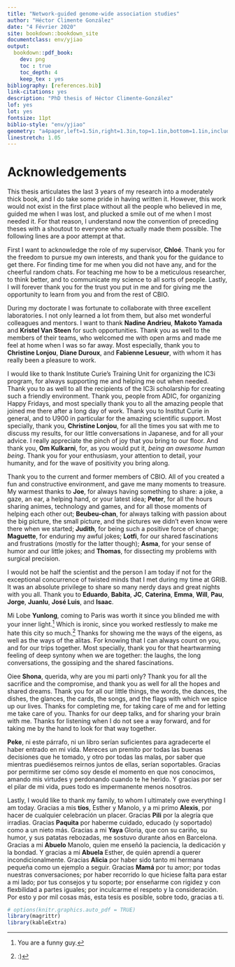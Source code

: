 ```yaml
--- 
title: "Network-guided genome-wide association studies"
author: "Héctor Climente González"
date: "4 Février 2020"
site: bookdown::bookdown_site
documentclass: env/yjiao
output: 
  bookdown::pdf_book: 
    dev: png
    toc : true
    toc_depth: 4
    keep_tex : yes
bibliography: [references.bib]
link-citations: yes
description: "PhD thesis of Héctor Climente-González"
lof: yes
lot: yes        
fontsize: 11pt
biblio-style: "env/yjiao"
geometry: "a4paper,left=1.5in,right=1.3in,top=1.1in,bottom=1.1in,includefoot,includehead,headheight=13.6pt"
linestretch: 1.05
---
```


# Acknowledgements {-}

This thesis articulates the last 3 years of my research into a moderately thick book, and I do take some pride in having written it. However, this work would not exist in the first place without all the people who believed in me, guided me when I was lost, and plucked a smile out of me when I most needed it. For that reason, I understand now the convention of preceding theses with a shoutout to everyone who actually made them possible. The following lines are a poor attempt at that.

First I want to acknowledge the role of my supervisor, **Chloé**. Thank you for the freedom to pursue my own interests, and thank you for the guidance to get there. For finding time for me when you did not have any, and for the cheerful random chats. For teaching me how to be a meticulous researcher, to think better, and to communicate my science to all sorts of people. Lastly, I will forever thank you for the trust you put in me and for giving me the opportunity to learn from you and from the rest of CBIO.

During my doctorate I was fortunate to collaborate with three excellent laboratories. I not only learned a lot from them, but also met wonderful colleagues and mentors. I want to thank **Nadine Andrieu**, **Makoto Yamada** and **Kristel Van Steen** for such opportunities. Thank you as well to the members of their teams, who welcomed me with open arms and made me feel at home when I was so far away. Most especially, thank you to **Christine Lonjou**, **Diane Duroux**, and **Fabienne Lesueur**, with whom it has really been a pleasure to work.

I would like to thank Institute Curie's Training Unit for organizing the IC3i program, for always supporting me and helping me out when needed. Thank you to as well to all the recipients of the IC3i scholarship for creating such a friendly environment. Thank you, people from ADIC, for organizing Happy Fridays, and most specially thank you to all the amazing people that joined me there after a long day of work. Thank you to Institut Curie in general, and to U900 in particular for the amazing scientific support. Most specially, thank you, **Christine Lonjou**, for all the times you sat with me to discuss my results, for our little conversations in Japanese, and for all your advice. I really appreciate the pinch of joy that you bring to our floor. And thank you, **Om Kulkarni**, for, as you would put it, *being an awesome human being*. Thank you for your enthusiasm, your attention to detail, your humanity, and for the wave of positivity you bring along.

Thank you to the current and former members of CBIO. All of you created a fun and constructive environment, and gave me many moments to treasure. My warmest thanks to **Joe**, for always having something to share: a joke, a gaze, an ear, a helping hand, or your latest idea; **Peter**, for all the hours sharing animes, technology and games, and for all those moments of helping each other out; **Beubeu-chan**, for always talking with passion about the big picture, the small picture, and the pictures we didn't even know were there when we started; **Judith**, for being such a positive force of change; **Maguette**, for enduring my awful jokes; **Lotfi**, for our shared fascinations and frustrations (mostly for the latter though); **Asma**, for your sense of humor and our little jokes; and **Thomas**, for dissecting my problems with surgical precision.

I would not be half the scientist and the person I am today if not for the exceptional concurrence of twisted minds that I met during my time at GRIB. It was an absolute privilege to share so many nerdy days and great nights with you all. Thank you to **Eduardo**, **Babita**, **JC**, **Caterina**, **Emma**, **Will**, **Pau**, **Jorge**, **Juanlu**, **José Luis**, and **Isaac**.

Mi Lobe **Yunlong**, coming to Paris was worth it since you blinded me with your inner light.^[You are a funny guy.] Which is ironic, since you worked restlessly to make me hate this city so much.^[:)] Thanks for showing me the ways of the eigens, as well as the ways of the alitas. For knowing that I can always count on you, and for our trips together. Most specially, thank you for that heartwarming feeling of deep syntony when we are together: the laughs, the long conversations, the gossiping and the shared fascinations.

Oiee **Shona**, querida, why are you mi parti only? Thank you for all the sacrifice and the compromise, and thank you as well for all the hopes and shared dreams. Thank you for all our little things, the words, the dances, the dishes, the glances, the cards, the songs, and the flags with which we spice up our lives. Thanks for completing me, for taking care of me and for letting me take care of you. Thanks for our deep talks, and for sharing your brain with me. Thanks for listening when I do not see a way forward, and for taking me by the hand to look for that way together.

**Peke**, ni este párrafo, ni un libro serían suficientes para agradecerte el haber entrado en mi vida. Mereces un premito por todas las buenas decisiones que he tomado, y otro por todas las malas, por saber que mientras puediésemos reirnos juntos de ellas, serían soportables. Gracias por permitirme ser cómo soy desde el momento en que nos conocimos, amando mis virtudes y perdonando cuando te he herido. Y gracias por ser el pilar de mi vida, pues todo es impermanente menos nosotros.

Lastly, I would like to thank my family, to whom I ultimately owe everything I am today. Gracias a mis **tíos**, Esther y Manolo, y a mi primo **Alexis**, por hacer de cualquier celebración un placer. Gracias **Pili** por la alegría que irradias. Gracias **Paquita** por haberme cuidado, educado (y soportado) como a un nieto más. Gracias a mi **Yaya** Gloria, que con su cariño, su humor, y sus patatas rebozadas, me sostuvo durante años en Barcelona. Gracias a mi **Abuelo** Manolo, quien me enseñó la paciencia, la dedicación y la bondad. Y gracias a mi **Abuela** Esther, de quién aprendí a querer incondicionalmente. Gracias **Alicia** por haber sido tanto mi hermana pequeña como un ejemplo a seguir. Gracias **Mamá** por tu amor; por todas nuestras conversaciones; por haber recorrido lo que hiciese falta para estar a mi lado; por tus consejos y tu soporte; por enseñarme con rigidez y con flexbilidad a partes iguales; por inculcarme el respeto y la consideración. Por esto y por mil cosas más, esta tesis es posible, sobre todo, gracias a ti.

<!-- 
Cover dimensions wrong because
\setkeys{Gin}{width=\maxwidth,height=\maxheight,keepaspectratio}
-->

```r
# options(knitr.graphics.auto_pdf = TRUE)
library(magrittr)
library(kableExtra)
```